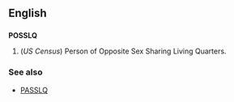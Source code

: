 ==English==

==={{acronym}}===
'''POSSLQ'''

#(''US Census'') Person of Opposite Sex Sharing Living Quarters.

===See also===
* [[PASSLQ]]